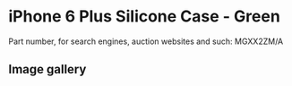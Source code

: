 # iPhone 6 Plus Silicone Case - Green

Part number, for search engines, auction websites and such: MGXX2ZM/A

## Image gallery

<div style={{ width: "768px" }}>
  <GalleryComponent
    images={[
      {
        original: "/everysource/MGXX2",
        thumbnail: "/everypreview/MGXX2",
      },
      {
        original: "/everysource/MGXX2_AV1_GOLD",
        thumbnail: "/everypreview/MGXX2_AV1_GOLD",
      },
      {
        original: "/everysource/MGXX2_AV1_SILVER",
        thumbnail: "/everypreview/MGXX2_AV1_SILVER",
      },
      {
        original: "/everysource/MGXX2_AV1_SPACE_GRAY",
        thumbnail: "/everypreview/MGXX2_AV1_SPACE_GRAY",
      },
      {
        original: "/everysource/MGXX2_AV2",
        thumbnail: "/everypreview/MGXX2_AV2",
      },
      {
        original: "/everysource/MGXX2_AV3",
        thumbnail: "/everypreview/MGXX2_AV3",
      },
      {
        original: "/everysource/MGXX2_AV4",
        thumbnail: "/everypreview/MGXX2_AV4",
      },
      {
        original: "/everysource/MGXX2_AV5",
        thumbnail: "/everypreview/MGXX2_AV5",
      }
    ]}
  />
</div>